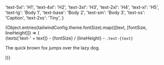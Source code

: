 
<Unstyled>

  'text-5xl': 'H1',
  'text-4xl': 'H2',
  'text-3xl': 'H3',
  'text-2xl': 'H4',
  'text-xl': 'H5',
  'text-lg': 'Body 1',
  'text-base': 'Body 2',
  'text-sm': 'Body 3',
  'text-xs': 'Caption',
  'text-2xs': 'Tiny',
}

<div class="flex flex-col gap-8">
  {Object.entries(tailwindConfig.theme.fontSize).map(([text, [fontSize, lineHeight]]) => (
    <div>
      <span class="font-mono mb-3 text-sm font-medium text-waterloo">
        {texts['text-' + text]} - {fontSize} / {lineHeight} - <code>.text-{text}</code>
      </span>
      <p class={'ml-5 ' + 'text-' + text}>The quick brown fox jumps over the lazy dog.</p>
    </div>
  ))}
</div>

</Unstyled>

